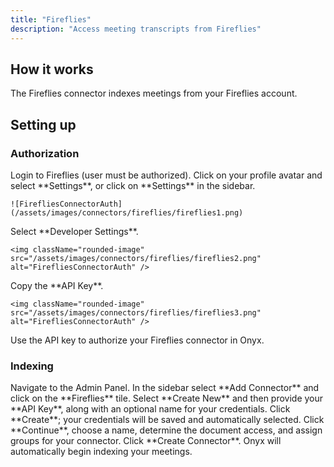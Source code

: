 ```yaml
---
title: "Fireflies"
description: "Access meeting transcripts from Fireflies"
---
```


## How it works

The Fireflies connector indexes meetings from your Fireflies account.

## Setting up

### Authorization

<Steps>
  <Step title="Log in to Fireflies">
    Login to Fireflies (user must be authorized).
  </Step>

  <Step title="Open settings">
    Click on your profile avatar and select **Settings**, or click on **Settings** in the sidebar.

    ![FirefliesConnectorAuth](/assets/images/connectors/fireflies/fireflies1.png)
  </Step>

  <Step title="Open Developer Settings">
    Select **Developer Settings**.

    <img className="rounded-image" src="/assets/images/connectors/fireflies/fireflies2.png" alt="FirefliesConnectorAuth" />
  </Step>

  <Step title="Copy API Key">
    Copy the **API Key**.

    <img className="rounded-image" src="/assets/images/connectors/fireflies/fireflies3.png" alt="FirefliesConnectorAuth" />
  </Step>

  <Step title="Authorize connector">
    Use the API key to authorize your Fireflies connector in Onyx.
  </Step>
</Steps>

### Indexing

<Steps>
  <Step title="Open Fireflies connector">
    Navigate to the Admin Panel. In the sidebar select **Add Connector** and click on the **Fireflies** tile.
  </Step>

  <Step title="Create credentials">
    Select **Create New** and then provide your **API Key**, along with an optional name for your credentials.
    Click **Create**; your credentials will be saved and automatically selected.
  </Step>

  <Step title="Configure connector">
    Click **Continue**, choose a name, determine the document access, and assign groups for your connector.
  </Step>

  <Step title="Create connector">
    Click **Create Connector**. Onyx will automatically begin indexing your meetings.
  </Step>
</Steps>
